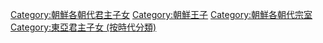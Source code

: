 [[Category:朝鮮各朝代君主子女|Category:朝鮮各朝代君主子女]]
[[Category:朝鮮王子|Category:朝鮮王子]]
[[Category:朝鮮各朝代宗室|Category:朝鮮各朝代宗室]]
[[Category:東亞君主子女_(按時代分類)|Category:東亞君主子女 (按時代分類)]]
